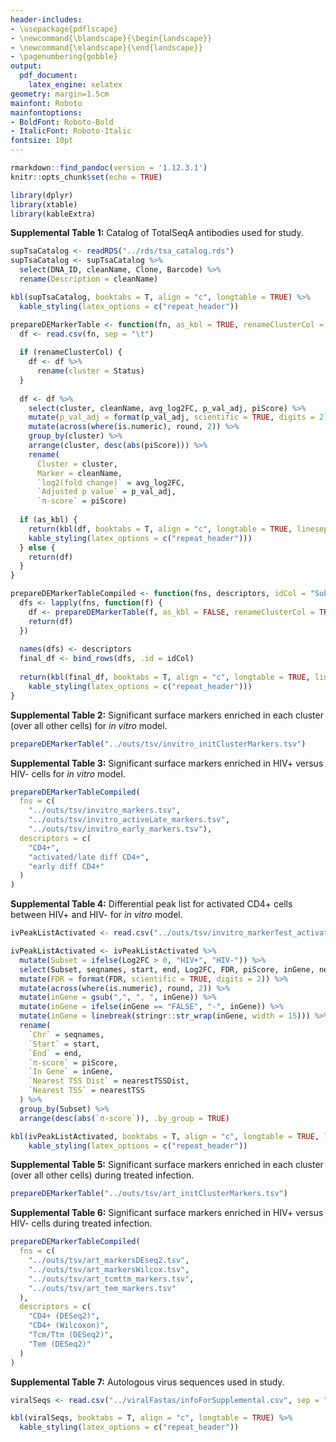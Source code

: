 ```yaml
---
header-includes:
- \usepackage{pdflscape}
- \newcommand{\blandscape}{\begin{landscape}}
- \newcommand{\elandscape}{\end{landscape}}
- \pagenumbering{gobble}
output:
  pdf_document:
    latex_engine: xelatex
geometry: margin=1.5cm
mainfont: Roboto
mainfontoptions:
- BoldFont: Roboto-Bold
- ItalicFont: Roboto-Italic
fontsize: 10pt
---
```


```r
rmarkdown::find_pandoc(version = '1.12.3.1')
knitr::opts_chunk$set(echo = TRUE)
```

```r
library(dplyr)
library(xtable)
library(kableExtra)
```

\def\fillandplacepagenumber{%
 \par\pagestyle{empty}%
 \vbox to 0pt{\vss}\vfill
 \vbox to 0pt{\baselineskip0pt
   \hbox to\linewidth{\hss}%
   \baselineskip\footskip
   \hbox to\linewidth{%
     \hfil\thepage\hfil}\vss}}

**Supplemental Table 1:** Catalog of TotalSeqA antibodies used for study.
```r
supTsaCatalog <- readRDS("../rds/tsa_catalog.rds")
supTsaCatalog <- supTsaCatalog %>%
  select(DNA_ID, cleanName, Clone, Barcode) %>%
  rename(Description = cleanName)

kbl(supTsaCatalog, booktabs = T, align = "c", longtable = TRUE) %>%
  kable_styling(latex_options = c("repeat_header"))
```

\pagebreak

```r
prepareDEMarkerTable <- function(fn, as_kbl = TRUE, renameClusterCol = FALSE) {
  df <- read.csv(fn, sep = "\t")
  
  if (renameClusterCol) {
    df <- df %>%
      rename(cluster = Status)
  }
  
  df <- df %>%
    select(cluster, cleanName, avg_log2FC, p_val_adj, piScore) %>%
    mutate(p_val_adj = format(p_val_adj, scientific = TRUE, digits = 2)) %>%
    mutate(across(where(is.numeric), round, 2)) %>%
    group_by(cluster) %>%
    arrange(cluster, desc(abs(piScore))) %>%
    rename(
      Cluster = cluster,
      Marker = cleanName,
      `log2(fold change)` = avg_log2FC,
      `Adjusted p value` = p_val_adj,
      `π-score` = piScore)
  
  if (as_kbl) {
    return(kbl(df, booktabs = T, align = "c", longtable = TRUE, linesep = "") %>%
    kable_styling(latex_options = c("repeat_header")))
  } else {
    return(df)
  }
}

prepareDEMarkerTableCompiled <- function(fns, descriptors, idCol = "Subset") {
  dfs <- lapply(fns, function(f) {
    df <- prepareDEMarkerTable(f, as_kbl = FALSE, renameClusterCol = TRUE)
    return(df)
  })
  
  names(dfs) <- descriptors
  final_df <- bind_rows(dfs, .id = idCol)
  
  return(kbl(final_df, booktabs = T, align = "c", longtable = TRUE, linesep = "") %>%
    kable_styling(latex_options = c("repeat_header")))
}
```

\pagebreak

**Supplemental Table 2:** Significant surface markers enriched in each cluster (over all other cells) for *in vitro* model.
```r
prepareDEMarkerTable("../outs/tsv/invitro_initClusterMarkers.tsv")
```

\pagebreak

**Supplemental Table 3:** Significant surface markers enriched in HIV+ versus HIV- cells for *in vitro* model.
```r
prepareDEMarkerTableCompiled(
  fns = c(
    "../outs/tsv/invitro_markers.tsv",
    "../outs/tsv/invitro_activeLate_markers.tsv",
    "../outs/tsv/invitro_early_markers.tsv"),
  descriptors = c(
    "CD4+",
    "activated/late diff CD4+",
    "early diff CD4+"
  )
)
```

\pagebreak
\blandscape

**Supplemental Table 4:** Differential peak list for activated CD4+ cells between HIV+ and HIV- for *in vitro* model.
```r
ivPeakListActivated <- read.csv("../outs/tsv/invitro_markerTest_activatedPeaks_topPeaks.tsv", sep = "\t")

ivPeakListActivated <- ivPeakListActivated %>%
  mutate(Subset = ifelse(Log2FC > 0, "HIV+", "HIV-")) %>%
  select(Subset, seqnames, start, end, Log2FC, FDR, piScore, inGene, nearestTSS, nearestTSSDist) %>%
  mutate(FDR = format(FDR, scientific = TRUE, digits = 2)) %>%
  mutate(across(where(is.numeric), round, 2)) %>%
  mutate(inGene = gsub(",", ", ", inGene)) %>%
  mutate(inGene = ifelse(inGene == "FALSE", "-", inGene)) %>%
  mutate(inGene = linebreak(stringr::str_wrap(inGene, width = 15))) %>%
  rename(
    `Chr` = seqnames,
    `Start` = start,
    `End` = end,
    `π-score` = piScore,
    `In Gene` = inGene,
    `Nearest TSS Dist` = nearestTSSDist,
    `Nearest TSS` = nearestTSS
  ) %>%
  group_by(Subset) %>%
  arrange(desc(abs(`π-score`)), .by_group = TRUE)

kbl(ivPeakListActivated, booktabs = T, align = "c", longtable = TRUE, linesep = "", escape = F) %>%
    kable_styling(latex_options = c("repeat_header"))
```
\elandscape

\pagebreak

**Supplemental Table 5:** Significant surface markers enriched in each cluster (over all other cells) during treated infection.
```r
prepareDEMarkerTable("../outs/tsv/art_initClusterMarkers.tsv")
```

\pagebreak

**Supplemental Table 6:** Significant surface markers enriched in HIV+ versus HIV- cells during treated infection.
```r
prepareDEMarkerTableCompiled(
  fns = c(
    "../outs/tsv/art_markersDEseq2.tsv",
    "../outs/tsv/art_markersWilcox.tsv",
    "../outs/tsv/art_tcmttm_markers.tsv",
    "../outs/tsv/art_tem_markers.tsv"
  ),
  descriptors = c(
    "CD4+ (DESeq2)",
    "CD4+ (Wilcoxon)",
    "Tcm/Ttm (DESeq2)",
    "Tem (DESeq2)"
  )
)
```

\pagebreak

**Supplemental Table 7:** Autologous virus sequences used in study.
```r
viralSeqs <- read.csv("../viralFastas/infoForSupplemental.csv", sep = ",", check.names = FALSE)

kbl(viralSeqs, booktabs = T, align = "c", longtable = TRUE) %>%
  kable_styling(latex_options = c("repeat_header"))
```








